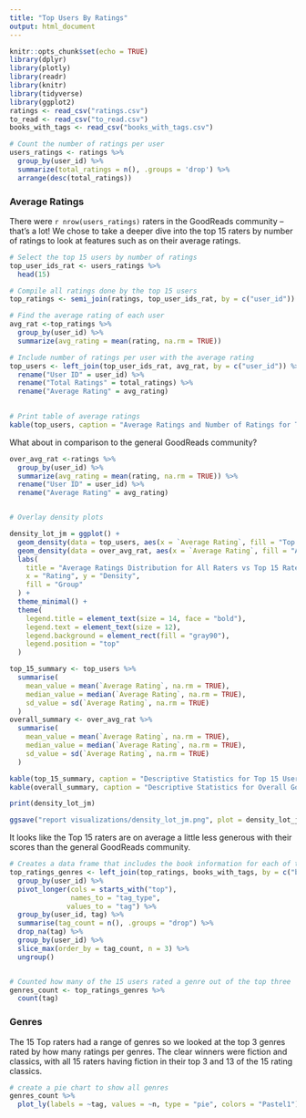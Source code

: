 ```yaml
---
title: "Top Users By Ratings"
output: html_document
---
```


```r
knitr::opts_chunk$set(echo = TRUE)
library(dplyr)
library(plotly)
library(readr)
library(knitr)
library(tidyverse)
library(ggplot2)
ratings <- read_csv("ratings.csv")
to_read <- read_csv("to_read.csv")
books_with_tags <- read_csv("books_with_tags.csv")
```

```r
# Count the number of ratings per user
users_ratings <- ratings %>%
  group_by(user_id) %>%
  summarize(total_ratings = n(), .groups = 'drop') %>%
  arrange(desc(total_ratings))

```
### Average Ratings

There were `r nrow(users_ratings)` raters in the GoodReads community -- that's a lot! We chose to take a deeper dive into the top 15 raters by number of ratings to look at features such as on their average ratings. 

```r
# Select the top 15 users by number of ratings
top_user_ids_rat <- users_ratings %>%
  head(15)

# Compile all ratings done by the top 15 users
top_ratings <- semi_join(ratings, top_user_ids_rat, by = c("user_id"))

# Find the average rating of each user
avg_rat <-top_ratings %>%
  group_by(user_id) %>%  
  summarize(avg_rating = mean(rating, na.rm = TRUE))

# Include number of ratings per user with the average rating
top_users <- left_join(top_user_ids_rat, avg_rat, by = c("user_id")) %>%
  rename("User ID" = user_id) %>%
  rename("Total Ratings" = total_ratings) %>%
  rename("Average Rating" = avg_rating)

  
# Print table of average ratings
kable(top_users, caption = "Average Ratings and Number of Ratings for Top 15 Raters", align = "c")

```
What about in comparison to the general GoodReads community?

```r

over_avg_rat <-ratings %>%
  group_by(user_id) %>%  
  summarize(avg_rating = mean(rating, na.rm = TRUE)) %>%
  rename("User ID" = user_id) %>%
  rename("Average Rating" = avg_rating)


# Overlay density plots

density_lot_jm = ggplot() +
  geom_density(data = top_users, aes(x = `Average Rating`, fill = "Top 15 Raters"), alpha = 0.5) +
  geom_density(data = over_avg_rat, aes(x = `Average Rating`, fill = "All Raters"), alpha = 0.5) +
  labs(
    title = "Average Ratings Distribution for All Raters vs Top 15 Raters",
    x = "Rating", y = "Density",
    fill = "Group"
  ) +
  theme_minimal() +
  theme(
    legend.title = element_text(size = 14, face = "bold"),
    legend.text = element_text(size = 12),
    legend.background = element_rect(fill = "gray90"),
    legend.position = "top"
  )

top_15_summary <- top_users %>%
  summarise(
    mean_value = mean(`Average Rating`, na.rm = TRUE),
    median_value = median(`Average Rating`, na.rm = TRUE),
    sd_value = sd(`Average Rating`, na.rm = TRUE)
  )
overall_summary <- over_avg_rat %>%
  summarise(
    mean_value = mean(`Average Rating`, na.rm = TRUE),
    median_value = median(`Average Rating`, na.rm = TRUE),
    sd_value = sd(`Average Rating`, na.rm = TRUE)
  )

kable(top_15_summary, caption = "Descriptive Statistics for Top 15 Users' Ratings", align = "c")
kable(overall_summary, caption = "Descriptive Statistics for Overall GoodReads Community's Ratings", align = "c")

print(density_lot_jm)

ggsave("report visualizations/density_lot_jm.png", plot = density_lot_jm, width = 10, height = 6)
```
It looks like the Top 15 raters are on average a little less generous with their scores than the general GoodReads community.
```r
# Creates a data frame that includes the book information for each of the ratings in top_ratings. Then found the three most rated genres for the top 15 users. 
top_ratings_genres <- left_join(top_ratings, books_with_tags, by = c("book_id")) %>%
  group_by(user_id) %>% 
  pivot_longer(cols = starts_with("top"),
               names_to = "tag_type",
              values_to = "tag") %>%
  group_by(user_id, tag) %>%
  summarise(tag_count = n(), .groups = "drop") %>%
  drop_na(tag) %>%
  group_by(user_id) %>%
  slice_max(order_by = tag_count, n = 3) %>%
  ungroup()


# Counted how many of the 15 users rated a genre out of the top three
genres_count <- top_ratings_genres %>%
  count(tag)

```
 
### Genres

The 15 Top raters had a range of genres so we looked at the top 3 genres rated by how many ratings per genres. The clear winners were fiction and classics, with all 15 raters having fiction in their top 3 and 13 of the 15 rating classics. 

```r
# create a pie chart to show all genres
genres_count %>%
  plot_ly(labels = ~tag, values = ~n, type = "pie", colors = "Pastel1")
```
  